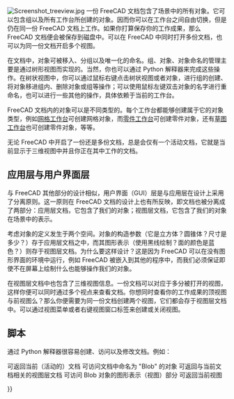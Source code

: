 <languages/>

{{Docnav
|[[Navigation_Cube|Navigation Cube]]
|[[Property_editor|Property editor]]
}}

{{TOCright}}

[[Image:Screenshot treeview.jpg|left]]
一份 FreeCAD 文档包含了场景中的所有对象。它可以包含组以及所有工作台所创建的对象。因而你可以在工作台之间自由切换，但是仍在同一份 FreeCAD 文档上工作。如果你打算保存你的工作成果，那么 FreeCAD 文档便会被保存到磁盘中。可以在 FreeCAD 中同时打开多份文档，也可以为同一份文档开启多个视图。

<div class="mw-translate-fuzzy">
在文档中，对象可被移入、分组以及唯一化的命名。组、对象、对象命名的管理主要是通过树形视图而实现的。当然，你也可以通过 Python 解释器来完成这些操作。在树状视图中，你可以通过鼠标右键点击树状视图或者对象，进行组的创建、将对象移进组内、删除对象或组等操作；可以使用鼠标左键双击对象的名字进行重命名，也可以进行一些其他的操作，具体依赖于当前的工作台。
</div>

<div class="mw-translate-fuzzy">
FreeCAD 文档内的对象可以是不同类型的。每个工作台都能够创建属于它的对象类型，例如[[Mesh Workbench/zh-cn|网格工作台]]可创建网格对象，而[[Part Workbench/zh-cn|零件工作台]]可创建零件对象，还有[[Draft Workbench/zh-cn|草图工作台]]也可创建零件对象，等等。
</div>

无论 FreeCAD 中开启了一份还是多份文档，总是会仅有一个活动文档，它就是当前显示于三维视图中并且你正在其中工作的文档。

<span id="Application_and_User_Interface"></span>
==应用层与用户界面层==

<div class="mw-translate-fuzzy">
与 FreeCAD 其他部分的设计相似，用户界面（GUI）层是与应用层在设计上采用了分离原则。这一原则在 FreeCAD 文档的设计上也有所反映，即文档也被分离成了两部分：应用层文档，它包含了我们的对象；视图层文档，它包含了我们的对象在场景中的表示。
</div> 

<div class="mw-translate-fuzzy">
考虑对象的定义发生于两个空间。对象的构造参数（它是立方体？圆锥体？尺寸是多少？）存于应用层文档之中，而其图形表示（使用黑线绘制？面的颜色是蓝色？）则存于视图层文档。为什么要这样设计？这是因为 FreeCAD 可以在没有图形界面的环境中运行，例如 FreeCAD 被嵌入到其他的程序中，而我们必须保证即使不在屏幕上绘制什么也能够操作我们的对象。
</div>

在视图层文档中也包含了三维视图信息。一份文档可以对应于多分被打开的视图，这样你便可以同时通过多个视点来查看文档。你想同时查看你的工作成果的顶视图与前视图么？那么你便需要为同一份文档创建两个视图，它们都会存于视图层文档中。可以通过视图菜单或者右键视图窗口标签来创建或关闭视图。

<span id="Scripting"></span>
==脚本==

<div class="mw-translate-fuzzy">
通过 Python 解释器很容易创建、访问以及修改文档。例如：
</div>
{{Code|code=
FreeCAD.ActiveDocument
}}
可返回当前（活动的）文档
{{Code|code=
FreeCAD.ActiveDocument.Blob
}}
可访问文档中命名为 "Blob" 的对象
{{Code|code=
FreeCADGui.ActiveDocument
}}
可返回与当前文档相关的视图层文档
{{Code|code=
FreeCADGui.ActiveDocument.Blob
}}
可访问 Blob 对象的图形表示（视图）部分
{{Code|code=
FreeCADGui.ActiveDocument.ActiveView
}}
可返回当前视图


<div class="mw-translate-fuzzy">
{{docnav|Mouse Model/zh-cn|Preferences Editor/zh-cn}}
</div>

{{Userdocnavi{{#translation:}}}}